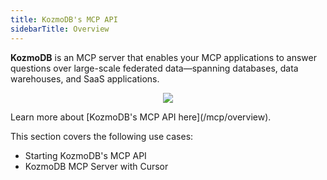 ```yaml
---
title: KozmoDB's MCP API
sidebarTitle: Overview
---
```


**KozmoDB** is an MCP server that enables your MCP applications to answer questions over large-scale federated data—spanning databases, data warehouses, and SaaS applications.

<p align="center">
  <img src="/assets/mcp.png" />
</p>

<Info>
Learn more about [KozmoDB's MCP API here](/mcp/overview).
</Info>

This section covers the following use cases:

- Starting KozmoDB's MCP API
- KozmoDB MCP Server with Cursor
